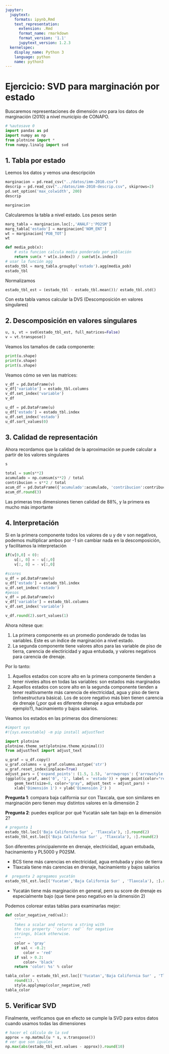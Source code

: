 ```yaml
---
jupyter:
  jupytext:
    formats: ipynb,Rmd
    text_representation:
      extension: .Rmd
      format_name: rmarkdown
      format_version: '1.1'
      jupytext_version: 1.2.3
  kernelspec:
    display_name: Python 3
    language: python
    name: python3
---
```


# Ejercicio: SVD para marginación por estado


Buscaremos representaciones de dimensión uno para los datos de marginación (2010) a nivel municipio de CONAPO.

```python
# %autosave 0
import pandas as pd
import numpy as np
from plotnine import *
from numpy.linalg import svd
```

## 1. Tabla por estado


Leemos los datos y vemos una descripción

```python
marginacion = pd.read_csv("../datos/imm-2010.csv")
descrip = pd.read_csv("../datos/imm-2010-descrip.csv", skiprows=2)
pd.set_option('max_colwidth', 200)
descrip
```

```python
marginacion
```

Calcularemos la tabla a nivel estado. Los pesos serán

```python
marg_tabla = marginacion.loc[:,'ANALF':'PO2SM']
marg_tabla['estado'] = marginacion['NOM_ENT']
wt = marginacion['POB_TOT']
wt
```

```python
def media_pob(x):
    # esta funcion calcula media ponderada por población 
    return sum(x * wt[x.index]) / sum(wt[x.index])
# usar la función agg
estado_tbl = marg_tabla.groupby('estado').agg(media_pob)
estado_tbl
```

Normalizamos

```python
estado_tbl_est = (estado_tbl - estado_tbl.mean())/ estado_tbl.std()
```

Con esta tabla vamos calcular la DVS (Descomposición en valores singulares)


## 2. Descomposición en valores singulares

```python
u, s, vt = svd(estado_tbl_est, full_matrices=False)
v = vt.transpose()
```

Veamos los tamaños de cada componente:

```python
print(u.shape)
print(v.shape)
print(s.shape)
```

Veamos cómo se ven las matrices:

```python
v_df = pd.DataFrame(v)
v_df['variable'] = estado_tbl.columns
v_df.set_index('variable')
v_df
```

```python
u_df = pd.DataFrame(u)
u_df['estado'] = estado_tbl.index
u_df.set_index('estado')
u_df.sort_values(0)
```

## 3. Calidad de representación


Ahora recordamos que la calidad de la aproximación se puede calcular a partir de los valores singulares

```python
s
```

```python
total = sum(s**2)
acumulado = np.cumsum(s**2) / total
contribucion = s**2 / total
acum_df = pd.DataFrame({'acumulado':acumulado, 'contribucion':contribucion})
acum_df.round(3)
```

Las primeras tres dimensiones tienen calidad de 88\%, y la primera es mucho más importante


## 4. Interpretación


Si en la primera componente todos los valores de u y de v son negativos, podemos multiplicar ambos por -1 sin cambiar nada en la descomposición, y facilitamos la interpretación

```python
if(v[0,0] < 0):
    u[:, 0] = - u[:,0]
    v[:, 0] = - v[:,0]

#scores
u_df = pd.DataFrame(u)
u_df['estado'] = estado_tbl.index
u_df.set_index('estado')
#pesos
v_df = pd.DataFrame(v)
v_df['variable'] = estado_tbl.columns
v_df.set_index('variable')

v_df.round(2).sort_values(1)

```

Ahora nótese que:

1. La primera componente es un promedio ponderado de todas las variables. Este es un índice de marginación a nivel estado.
2. La segunda componente tiene valores altos para las variable de piso de tierra, carencia de electiricidad y agua entubada, y valores negativos para carencia de drenaje.

Por lo tanto:

1. Aquellos estados con score alto en la primera componente tienden a tener niveles altos en todas las variables: son estados más marginados
2. Aquellos estados con score alto en la segunda componente tienden a tener realtivamente más carencia de electricidad, agua y piso de tierra (infraestructura básica). Los de score negativo más bien tienen carencia de drenaje (¿por qué es diferente drenaje a agua entubada por ejemplo?), hacinamiento y bajos salarios.

Veamos los estados en las primeras dos dimensiones:

```python
#import sys
#!{sys.executable} -m pip install adjustText
```

```python
import plotnine
plotnine.theme_set(plotnine.theme_minimal())
from adjustText import adjust_text

u_graf = u_df.copy()
u_graf.columns = u_graf.columns.astype('str')
u_graf.reset_index(inplace=True)
adjust_pars = {'expand_points': (1.5, 1.5), 'arrowprops': {'arrowstyle': '-', 'color':'gray'}}
(ggplot(u_graf, aes('0', '1', label = 'estado')) + geom_point(color="red") + 
    geom_text(size=8, color="gray", adjust_text = adjust_pars) +
    xlab('Dimensión 1') + ylab('Dimensión 2') )
```

**Pregunta 1**: compara baja california sur con Tlaxcala, que son similares en marginación pero tienen
muy distintos valores en la dimensión 2 

**Pregunta 2**: puedes explicar por qué Yucatán sale tan bajo en la dimensión 2?


```python
# pregunta 1
estado_tbl.loc[('Baja California Sur' , 'Tlaxcala'), :].round(2)
estado_tbl_est.loc[('Baja California Sur' , 'Tlaxcala'), :].round(2)

```

Son diferentes principalemnte en drenaje, electricidad, aguan entubada, hacinamiento y PL5000 y P02SM. 

- BCS tiene más carencias en electricidad, agua entubada y piso de tierra
- Tlaxcala tiene más carencias en drenaje, hacinamiento y bajos salarios

```python
#  pregunta 2 agregamos yucatán
estado_tbl_est.loc[('Yucatan','Baja California Sur' , 'Tlaxcala'), :].round(2)

```

- Yucatán tiene más marginación en general, pero su score de drenaje es especialmente bajo (que tiene peso negativo en la dimensión 2)


Podemos colorear estas tablas para examinarlas mejor:

```python
def color_negative_red(val):
    """
    Takes a scalar and returns a string with
    the css property `'color: red'` for negative
    strings, black otherwise.
    """
    color = 'gray'
    if val < -0.2:
        color = 'red'
    if val > 0.2:
        color= 'black'
    return 'color: %s' % color

tabla_color = estado_tbl_est.loc[('Yucatan','Baja California Sur' , 'Tlaxcala'), :]. \
    round(1). \
    style.applymap(color_negative_red)
tabla_color
```

## 5. Verificar SVD


Finalmente, verificamos que en efecto se cumple la SVD para estos datos cuando usamos todas las dimensiones

```python
# hacer el cálculo de la svd
approx = np.matmul(u * s, v.transpose())
# ver que son iguales
np.max(abs(estado_tbl_est.values - approx)).round(10)
```
